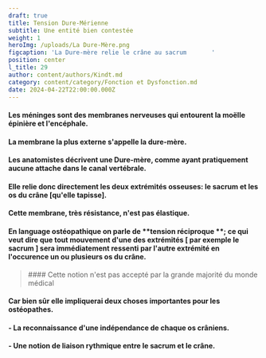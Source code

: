 ```yaml
---
draft: true
title: Tension Dure-Mérienne
subtitle: Une entité bien contestée
weight: 1
heroImg: /uploads/La Dure-Mère.png
figcaption: 'La Dure-mère relie le crâne au sacrum       '
position: center
l_title: 29
author: content/authors/Kindt.md
category: content/category/Fonction et Dysfonction.md
date: 2024-04-22T22:00:00.000Z
---
```


#### Les méninges sont des membranes nerveuses qui entourent la moëlle épinière et l'encéphale.

#### La membrane la plus externe s'appelle la dure-mère.

<Space height={15} />

#### Les anatomistes décrivent une  Dure-mère, comme ayant pratiquement aucune attache dans le canal vertébrale.

#### Elle relie donc directement les deux extrémités osseuses: le sacrum et les os du crâne \[qu'elle tapisse].

<Space height={15} />

#### Cette membrane, très résistance, n'est pas élastique.

<Space height={10} />

#### En language ostéopathique on parle de \*\*tension réciproque \*\*; ce qui veut dire que tout mouvement d'une des extrémités \[ par exemple le sacrum ] sera immédiatement ressenti par l'autre extrémité en l'occurence un ou plusieurs os du crâne.

<Space height={20} />

<BlockQuote>
  #### Cette notion n'est pas accepté par la grande majorité du monde médical
</BlockQuote>

<Space height={20} />

#### Car bien sûr elle impliquerai deux choses importantes pour les ostéopathes.

#### &#x20;  - La reconnaissance d'une indépendance de chaque os crâniens.

#### &#x20; - Une notion de liaison rythmique entre le sacrum et le crâne.
